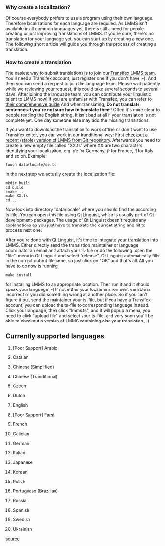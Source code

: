 === Why create a localization? ===
Of course everybody prefers to use a program using their own language. Therefore localizations for each language are required. As LMMS isn't available in all common languages yet, there's still a need for people creating or just improving translations of LMMS. If you're sure, there's no translation for your language yet, you can start up by creating a new one. The following short article will guide you through the process of creating a translation.

=== How to create a translation ===
The easiest way to submit translations is to join our [[https://www.transifex.com/lmms/lmms/|Transifex  LMMS team]]. You'll need a Transifex account, just register one if you don't have ;-). And then you can send a request to join the language team. Please wait patiently while we reviewing your request, this could take several seconds to several days. After joining the language team, you can contribute your linguistic talent to LMMS now! If you are unfamilar with Transifex, you can refer to [[http://docs.transifex.com/getting-started/translators/|their comprehensive guide]] And when translating,  '''Do not translate sentences if you're not sure how to translate them!''' Often it's more clear to people reading the English string. It isn't bad at all if your translation is not complete yet. One day someone else may add the missing translations.

If you want to download the translation to work offline or don't want to use Transifex editor, you can work in our tranditional way: First [[Accessing Git repository|checkout a recent (stable) version of LMMS from Git repository]]. Afterwards you need to create a new empty file called "XX.ts" where XX are two characters identifying your localization, e.g. ''de'' for Germany, ''fr'' for France, ''it'' for Italy and so on. Example:

 touch data/locale/de.ts

In the next step we actually create the localization file:

 mkdir build
 cd build
 cmake ..
 make XX.ts
 cd ..

Now look into directory "data/locale" where you should find the according ts-file. You can open this file using Qt Linguist, which is usually part of Qt-development-packages. The usage of Qt Linguist doesn't require any explanations as you just have to translate the current string and hit <enter> to process next one.

After you're done with Qt Linguist, it's time to integrate your translation into LMMS. Either directly send the translation maintainer or language coordinator an email and attach your ts-file or do the following: open the "file"-menu in Qt Linguist and select "release". Qt Linguist automatically fills in the correct output filename, so just click on "OK" and that's all. All you have to do now is running

 make install

for installing LMMS to an appropriate location. Then run it and it should speak your language ;-) If not either your locale environment variable is incorrect or you did something wrong at another place. So if you can't figure it out, send the maintainer your ts-file, but if you have a Transifex account, you can upload the ts-file to corresponding language instead. Click your language, then click "lmms.ts", and it will popup a menu, you need to click "upload file" and select your ts-file. and very soon you'll be able to checkout a version of LMMS containing also your translation ;-)

==Currently supported languages==
#{{flag|ca}} [Poor Support] Arabic
#{{flag|ca}} Catalan
#{{flag|zh_CN}} Chinese (Simplified)
#{{flag|zh_TW}} Chinese (Tranditional)
#{{flag|cs}} Czech
#{{flag|nl}} Dutch
#{{flag|en}} English
#{{flag|fa}} [Poor Support] Farsi
#{{flag|fr}} French
#{{flag|gl}} Galician
#{{flag|de}} German
#{{flag|it}} Italian
#{{flag|ja}} Japanese
#{{flag|ko}} Korean
#{{flag|pl}} Polish
#{{flag|pt-br}} Portuguese (Brazilian)
#{{flag|ru}} Russian
#{{flag|es}} Spanish
#{{flag|sv}} Swedish
#{{flag|uk}} Ukrainian

[http://lmms.git.sourceforge.net/git/gitweb.cgi?p=lmms/lmms;a=tree;f=data/locale;hb=HEAD source]